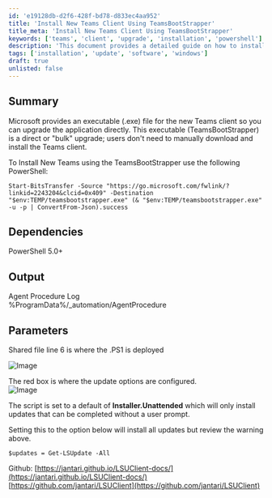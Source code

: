 ```yaml
---
id: 'e19128db-d2f6-428f-bd78-d833ec4aa952'
title: 'Install New Teams Client Using TeamsBootStrapper'
title_meta: 'Install New Teams Client Using TeamsBootStrapper'
keywords: ['teams', 'client', 'upgrade', 'installation', 'powershell']
description: 'This document provides a detailed guide on how to install the new Microsoft Teams client using the TeamsBootStrapper executable. It includes the necessary PowerShell command, dependencies, output locations, and configuration options for updating the application without user intervention.'
tags: ['installation', 'update', 'software', 'windows']
draft: true
unlisted: false
---
```

## Summary

Microsoft provides an executable (.exe) file for the new Teams client so you can upgrade the application directly. This executable (TeamsBootStrapper) is a direct or "bulk" upgrade; users don't need to manually download and install the Teams client.

To Install New Teams using the TeamsBootStrapper use the following PowerShell:

```
Start-BitsTransfer -Source "https://go.microsoft.com/fwlink/?linkid=2243204&clcid=0x409" -Destination "$env:TEMP/teamsbootstrapper.exe" (& "$env:TEMP/teamsbootstrapper.exe" -u -p | ConvertFrom-Json).success
```

## Dependencies

PowerShell 5.0+

## Output

Agent Procedure Log  
%ProgramData%/_automation/AgentProcedure

## Parameters

Shared file line 6 is where the .PS1 is deployed  

![Image](../../static/img/SWM---Software-Install---New-Teams-Bulk-Client-Deploy/image_1.png)  

The red box is where the update options are configured.  
![Image](../../static/img/SWM---Software-Install---New-Teams-Bulk-Client-Deploy/image_2.png)  

The script is set to a default of **Installer.Unattended** which will only install updates that can be completed without a user prompt.

Setting this to the option below will install all updates but review the warning above.

```
$updates = Get-LSUpdate -All
```

Github: [https://jantari.github.io/LSUClient-docs/](https://jantari.github.io/LSUClient-docs/)  
[https://github.com/jantari/LSUClient](https://github.com/jantari/LSUClient)













